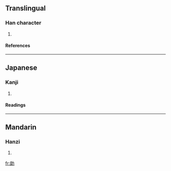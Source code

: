 ==Translingual==
===Han character===
{{Han char|rn=19|rad=力|as=07|sn=9|four=|canj=戈戈大尸 (IIKS), 戈女大尸 (IVKS)}}
# {{defn|Han}}
====References====
{{Han ref|kx=0147.340|dkj=02359|dj=0332.140|hdz=10372.050|uh=52C6|ud=21190}}
----
==Japanese==
===Kanji===
{{ja-kanji|grade=|rs=力07}}
# {{defn|Japanese}} 
====Readings====
{{ja-readings|on=[[ろう]] (rō)|kun=[[つとい]] (tsutoi)}}
----
==Mandarin==
===Hanzi===
{{cmn-hanzi|pin=[[láng]] ([[lang2]])|wg=lang<sup>2</sup>}}
# {{defn|Mandarin}}

[[fr:勆]]